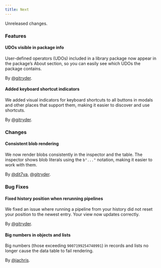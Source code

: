 ```yaml
---
title: Next
---
```


Unreleased changes.

### Features

#### UDOs visible in package info

User-defined operators (UDOs) included in a library package now appear in the package’s About section, so you can easily see which UDOs the package contains.

By [@gitryder](https://github.com/gitryder).

#### Added keyboard shortcut indicators

We added visual indicators for keyboard shortcuts to all buttons in modals and other places that support them, making it easier to discover and use shortcuts.

By [@gitryder](https://github.com/gitryder).

### Changes

#### Consistent blob rendering

We now render blobs consistently in the inspector and the table. The inspector shows blob literals using the `b"..."` notation, making it easier to work with them.

By [@dit7ya](https://github.com/dit7ya), [@gitryder](https://github.com/gitryder).

### Bug Fixes

#### Fixed history position when rerunning pipelines

We fixed an issue where running a pipeline from your history did not reset your position to the newest entry. Your view now updates correctly.

By [@gitryder](https://github.com/gitryder).

#### Big numbers in objects and lists

Big numbers (those exceeding `9007199254740991`) in records and lists no longer
cause the data table to fail rendering.

By [@jachris](https://github.com/jachris).
